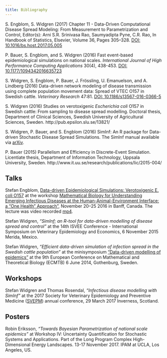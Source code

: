 ```yaml
---
title: Bibliography
---
```


S. Engblom, S. Widgren (2017) Chapter 11 - Data-Driven Computational
Disease Spread Modeling: From Measurement to Parametrization and
Control, Editor(s): Arni S.R. Srinivasa Rao, Saumyadipta Pyne,
C.R. Rao, In Handbook of Statistics, Elsevier, Volume 36, Pages
305--328. [DOI: 10.1016/bs.host.2017.05.005](https://doi.org/10.1016/bs.host.2017.05.005)

P. Bauer, S. Engblom, and S. Widgren (2016) Fast event-based
epidemiological simulations on national scales. *International Journal
of High Performance Computing Applications* 30(4),
438-453. [DOI: 10.1177/1094342016635723](https://doi.org/10.1177/1094342016635723)

S. Widgren, S. Engblom, P. Bauer, J. Fr&ouml;ssling, U. Emanuelson,
and A. Lindberg (2016) Data-driven network modeling of disease
transmission using complete population movement data: Spread of VTEC
O157 in Swedish cattle. *Veterinary Research*
47:81. [DOI: 10.1186/s13567-016-0366-5](https://doi.org/10.1186/s13567-016-0366-5)

S. Widgren (2016) Studies on verotoxigenic *Escherichia coli* O157 in
Swedish cattle: From sampling to disease spread modelling. Doctoral
thesis, Department of Clinical Sciences, Swedish University of
Agricultural Sciences,
Sweden. http://pub.epsilon.slu.se/13821/

S. Widgren, P. Bauer, and S. Engblom (2016) SimInf: An R package for
Data-driven Stochastic Disease Spread Simulations. The SimInf manual
available via [arXiv](http://arxiv.org/abs/1605.01421).

P. Bauer (2015) Parallelism and Efficiency in Discrete-Event
Simulation. Licentiate thesis, Department of Information Technology,
Uppsala University,
Sweden. http://www.it.uu.se/research/publications/lic/2015-004/

## Talks

Stefan Engblom, [Data-driven Epidemiological Simulations:
Verotoxigenic E. coli
O157](http://www.birs.ca/workshops/2016/16w5041/files/Stefan_Engblom_BIRS.pdf)
at the workshop [Mathematical Biology for Understanding Emerging
Infectious Diseases at the Human-Animal-Environment Interface: a "One
Health"
Approach"](http://www.birs.ca/events/2016/5-day-workshops/16w5041),
November 20--25 2016 in Banff, Canada. The lecture was video recorded
[mp4](http://videos.birs.ca/2016/16w5041/201611240925-Engblom.mp4).

Stefan Widgren, *"SimInf; an R-tool for data-driven modelling of
disease spread and control"* at the 14th ISVEE Conference -
International Symposium on Veterinary Epidemiology and Economics, 6
November 2015 Merida, Mexico.

Stefan Widgren, *"Efficient data-driven simulation of infection spread
in the Swedish cattle population"* at the minisymposium ["Data-driven
modelling of
epidemics"](http://user.it.uu.se/~stefane/formalia/ProgramDDE.pdf) at
the 9th European Conference on Mathematical and Theoretical Biology
(ECMTB) 6 June 2014, Gothenburg, Sweden.

## Workshops

Stefan Widgren and Thomas Rosendal, *"Infectious disease modelling
with SimInf"* at the 2017 Society for Veterinary Epidemiology and
Preventive Medicine ([SVEPM](http://www.svepm2017.org/programme/))
annual conference, 29 March 2017 Inverness, Scotland.

## Posters

Robin Eriksson, *"Towards Bayesian Parametrization of national scale
epidemics"* at Workshop IV: Uncertainty Quantification for Stochastic
Systems and Applications. Part of the Long Program Complex
High-Dimensional Energy Landscapes. 13-17 November 2017. IPAM at UCLA,
Los Angeles, US.
